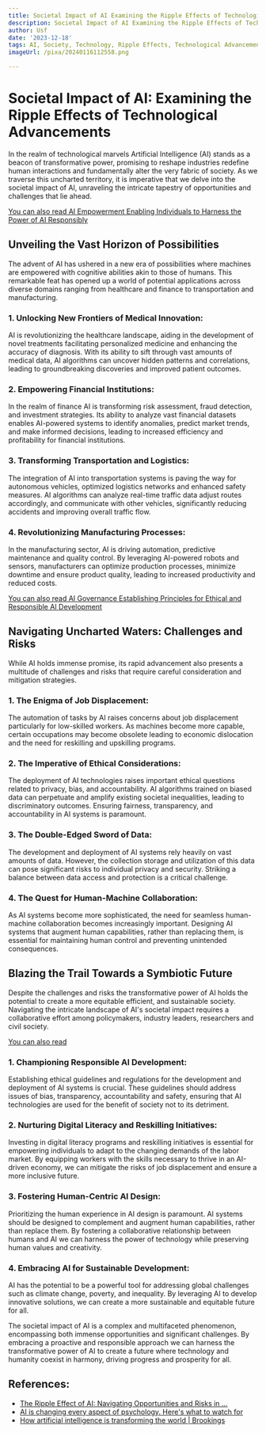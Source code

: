 ```yaml
---
title: Societal Impact of AI Examining the Ripple Effects of Technological Advancements
description: Societal Impact of AI Examining the Ripple Effects of Technological Advancements
author: Usf
date: '2023-12-18'
tags: AI, Society, Technology, Ripple Effects, Technological Advancements
imageUrl: /pixa/20240116112558.png

---
```

#  Societal Impact of AI: Examining the Ripple Effects of Technological Advancements

In the  realm of technological marvels Artificial Intelligence (AI) stands  as a  beacon of  transformative power, promising to reshape industries  redefine human interactions and fundamentally alter the very fabric of society. As we traverse this uncharted territory, it is  imperative that we delve into the societal impact of AI, unraveling the intricate tapestry of opportunities and challenges that lie  ahead.

[You can also read AI Empowerment Enabling Individuals to Harness the Power of AI Responsibly](AI%20Empowerment%20Enabling%20Individuals%20to%20Harness%20the%20Power%20of%20AI%20Responsibly)


## Unveiling the Vast Horizon of  Possibilities

The advent of AI has ushered in a new era of possibilities where machines are empowered  with cognitive abilities akin to those of humans. This remarkable feat has opened up a  world of potential applications across diverse domains ranging from healthcare and  finance to transportation  and manufacturing.

###  1.  Unlocking New Frontiers  of Medical Innovation:

AI is revolutionizing the healthcare landscape, aiding in the development of  novel treatments facilitating personalized medicine and enhancing the  accuracy of diagnosis. With its ability to sift through vast  amounts of medical  data, AI algorithms can uncover  hidden patterns and correlations, leading  to groundbreaking discoveries and improved patient outcomes.

### 2. Empowering Financial Institutions:

In the realm of finance AI is transforming risk  assessment, fraud detection, and investment strategies. Its ability to analyze vast financial datasets enables AI-powered  systems to identify anomalies, predict market trends, and make informed decisions, leading to increased  efficiency and profitability for financial institutions.

### 3. Transforming Transportation and Logistics:

The integration of AI into transportation systems is paving the way for autonomous vehicles,  optimized logistics networks and enhanced safety measures. AI algorithms can analyze  real-time traffic data adjust routes accordingly, and communicate with other vehicles, significantly reducing accidents and improving overall traffic flow.

### 4. Revolutionizing Manufacturing Processes:

In the manufacturing sector, AI is  driving  automation, predictive maintenance and quality control. By leveraging AI-powered robots and sensors, manufacturers can optimize production processes, minimize downtime and ensure product quality,  leading  to increased productivity  and reduced costs.

[You  can also read AI Governance Establishing Principles for Ethical and Responsible AI Development](AI%20Governance%20Establishing%20Principles%20for%20Ethical%20and%20Responsible%20AI%20Development)


## Navigating Uncharted Waters: Challenges and Risks

While AI holds immense promise, its rapid advancement also presents a multitude of challenges and risks that require careful consideration and mitigation strategies.

### 1. The Enigma of Job  Displacement:

The automation of tasks by AI raises concerns  about job displacement particularly  for low-skilled workers.  As machines become more  capable, certain occupations may become obsolete leading to economic dislocation and the need for reskilling and  upskilling programs.

### 2.  The Imperative of Ethical Considerations:

The deployment of AI technologies raises important ethical questions related to privacy, bias, and accountability.  AI algorithms trained on biased data can perpetuate and amplify existing societal inequalities, leading to discriminatory outcomes.  Ensuring  fairness, transparency, and accountability in AI systems is paramount.

### 3. The  Double-Edged  Sword of Data:

The  development and deployment of AI systems  rely  heavily on vast amounts of data. However,  the collection storage and utilization  of  this data can pose significant risks  to individual privacy and security. Striking a balance between data access and protection is a critical challenge.

###  4. The  Quest for Human-Machine Collaboration:

As AI systems become more sophisticated, the need for seamless human-machine collaboration becomes increasingly important. Designing AI systems that augment human capabilities, rather than replacing  them, is essential for maintaining human control and preventing unintended consequences.

## Blazing the Trail Towards a Symbiotic Future

Despite the challenges and risks  the transformative power of AI  holds the potential to create a more equitable efficient, and sustainable society. Navigating  the intricate landscape of  AI's societal  impact requires a collaborative effort among policymakers, industry leaders,  researchers and civil society.

[You can also read ]()


### 1. Championing Responsible AI Development:

Establishing ethical  guidelines and regulations for  the development and deployment of AI systems is crucial. These guidelines should address issues of bias, transparency, accountability and safety, ensuring  that AI technologies are used for the benefit of society not to its detriment.

### 2. Nurturing Digital Literacy and Reskilling Initiatives:

Investing in digital literacy  programs and reskilling initiatives is essential for empowering individuals to adapt to the  changing demands  of the labor market. By equipping  workers with the skills necessary to thrive in an AI-driven  economy, we can mitigate the  risks of job displacement  and ensure a more inclusive future.

### 3. Fostering Human-Centric AI Design:

Prioritizing the human experience in  AI design is paramount. AI systems should be designed to complement and augment human capabilities,  rather than replace  them. By fostering a collaborative relationship between humans and AI we  can harness the power of technology while preserving human values and creativity.

### 4. Embracing  AI for Sustainable Development:

AI has the  potential to be a powerful tool for addressing global challenges such as  climate change, poverty, and inequality. By leveraging AI to develop innovative solutions, we can create a more sustainable and equitable future for all.

The societal impact of  AI is a complex and multifaceted  phenomenon,  encompassing both immense opportunities and significant challenges. By embracing a proactive and responsible approach we can harness the  transformative power of AI  to create a future where technology and humanity  coexist in harmony, driving progress and prosperity for all.

## References:
- [The Ripple Effect of AI: Navigating Opportunities and Risks in ...](https://www.linkedin.com/pulse/ripple-effect-ai-navigating-opportunities-risks-business-angelo-dalli)
- [AI is changing every aspect of psychology. Here's what to watch for](https://www.apa.org/monitor/2023/07/psychology-embracing-ai)
- [How artificial intelligence is transforming the world | Brookings](https://www.brookings.edu/articles/how-artificial-intelligence-is-transforming-the-world/)
